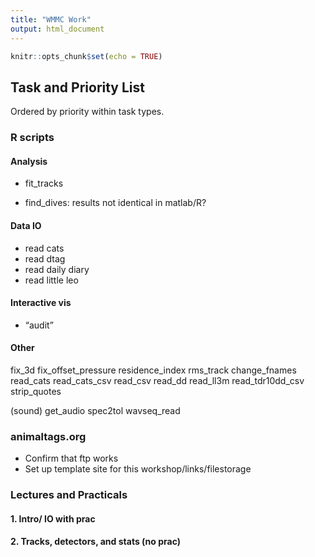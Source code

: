 ```yaml
---
title: "WMMC Work"
output: html_document
---
```


```r
knitr::opts_chunk$set(echo = TRUE)
```

## Task and Priority List
Ordered by priority within task types.

### R scripts

#### Analysis

- fit_tracks

- find_dives: results not identical in matlab/R?

#### Data IO

- read cats
- read dtag
- read daily diary
- read little leo

#### Interactive vis

- "audit"

#### Other

fix_3d
fix_offset_pressure
residence_index
rms_track
change_fnames
read_cats
read_cats_csv
read_csv
read_dd
read_ll3m
read_tdr10dd_csv
strip_quotes

(sound)
get_audio
spec2tol
wavseq_read

### animaltags.org

- Confirm that ftp works
- Set up template site for this workshop/links/filestorage

### Lectures and Practicals

#### 1. Intro/ IO with prac

#### 2. Tracks, detectors, and stats (no prac)